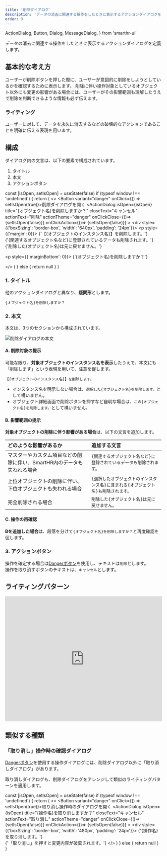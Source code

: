 ```yaml
---
title: '削除ダイアログ'
description: 'データの消去に関連する操作をしたときに表示するアクションダイアログを定義します。'
order: 9
---
```


  ActionDialog,
  Button,
  Dialog,
  MessageDialog,
} from 'smarthr-ui'

データの消去に関連する操作をしたときに表示するアクションダイアログを定義します。

## 基本的な考え方
ユーザーが削除ボタンを押した際に、ユーザーが意図的に削除をしようとしているかを確認するために表示します。
削除に伴い操作対象としているオブジェクト以外にも変更の影響がある場合には、ユーザーがその影響範囲も理解したうえで削除を判断できるような情報も必ず伝えます。

### ライティング
ユーザーに対して、データを永久に消去するなどの破壊的なアクションであることを明確に伝える表現を用います。


## 構成
ダイアログ内の文言は、以下の要素で構成されています。

1. タイトル
2. 本文
3. アクションボタン

  const [isOpen, setIsOpen] = useState(false)
  if (typeof window !== 'undefined') {
    return (
      <>
        <Button variant="danger" onClick={() => setIsOpen(true)}>削除ダイアログを開く</Button>
        <ActionDialog
          isOpen={isOpen}
          title="{オブジェクト名}を削除しますか？"
          closeText="キャンセル"
          actionText="削除"
          actionTheme="danger"
          onClickClose={()=> {setIsOpen(false)}}
          onClickAction={()=> {setIsOpen(false)}}
        >
          <div style={{'boxSizing': 'border-box', 'width': '640px', 'padding': '24px'}}>
            <p style={{'margin': 0}}>
            {'【{オブジェクトのインスタンス名}】を削除します。'}<br />
            {'{関連するオブジェクト名など}に登録されているデータも削除されます。'}<br />
            {'削除した{オブジェクト名}は元に戻せません。'}
            </p>
            <p style={{'marginBottom': 0}}>
            {'{オブジェクト名}を削除しますか？'}
            </p>
          </div>
        </ActionDialog>
      </>
    )
  } else {
    return null
  }
}

<ComponentPreview>
  <DynamicActionDialog />
</ComponentPreview>

### 1. タイトル
他のアクションダイアログと異なり、**疑問形**とします。

`{オブジェクト名}を削除しますか？`

### 2. 本文
本文は、3つのセクションから構成されています。

![削除ダイアログの本文](./images/delete-dialog-text.png)

#### A. 削除対象の提示
可能な限り、**対象オブジェクトのインスタンス名を表示**したうえで、本文にも「削除します」という表現を用いて、注意を促します。

`【{オブジェクトのインスタンス名}】を削除します。`

- インスタンス名を明示しない場合は、`選択した{オブジェクト名}を削除します。`として構いません。
- オブジェクト詳細画面で削除ボタンを押すなど自明な場合は、`この{オブジェクト名}を削除します。`として構いません。

#### B. 影響範囲の提示
**対象オブジェクトの削除に伴う影響がある場合**は、以下の文言を追加します。

| どのような影響があるか | 追加する文言 |
| :--- | :--- |
| マスターやカスタム項目などの削除に伴い、SmartHR内のデータも失われる場合 | `{関連するオブジェクト名など}に登録されているデータも削除されます。` |
| 上位オブジェクトの削除に伴い、下位オブジェクトも失われる場合 | `{選択したオブジェクトのインスタンス名}に含まれる{オブジェクト名}も削除されます。` |
| 完全削除される場合 | `削除した{オブジェクト名}は元に戻せません。` |

#### C. 操作の再確認
**Bを追加した場合**は、段落を分けて`{オブジェクト名}を削除しますか？`と再度確認を促します。

### 3. アクションボタン
操作を確定する場合は[Dangerボタン](/products/components/button/#h3-2)を使用し、テキストは`削除`とします。  
操作を取り消すボタンのテキストは、`キャンセル`とします。


## ライティングパターン
<iframe className="airtable-embed" src="https://airtable.com/embed/shr4uUQHE55YM8F1W?backgroundColor=teal&viewControls=on" frameBorder="0" width="100%" height="400px" style="background: transparent; border: 1px solid #ccc;"></iframe>


## 類似する種類

### 「取り消し」操作時の確認ダイアログ
[Dangerボタン](/products/components/button/#h3-2)を使用する操作ダイアログには、削除ダイアログ以外に「取り消しダイアログ」があります。

取り消しダイアログも、削除ダイアログをアレンジして類似のライティングパターンを適用します。

<!-- textlint-disable -->

  const [isOpen, setIsOpen] = useState(false)
  if (typeof window !== 'undefined') {
    return (
      <>
        <Button variant="danger" onClick={() => setIsOpen(true)}>取り消し操作時のダイアログを開く</Button>
        <ActionDialog
          isOpen={isOpen}
          title="{操作名}を取り消しますか？"
          closeText="キャンセル"
          actionText="取り消し"
          actionTheme="danger"
          onClickClose={()=> {setIsOpen(false)}}
          onClickAction={()=> {setIsOpen(false)}}
        >
          <div style={{'boxSizing': 'border-box', 'width': '480px', 'padding': '24px'}}>
            {'{操作名}を取り消します。'}<br />
            {'「取り消し」を押すと変更内容が破棄されます。'}
          </div>
        </ActionDialog>
      </>
    )
  } else {
    return null
  }
}

<ComponentPreview>
  <DynamicCancelActionDialog />
</ComponentPreview>

<!-- textlint-enable -->
